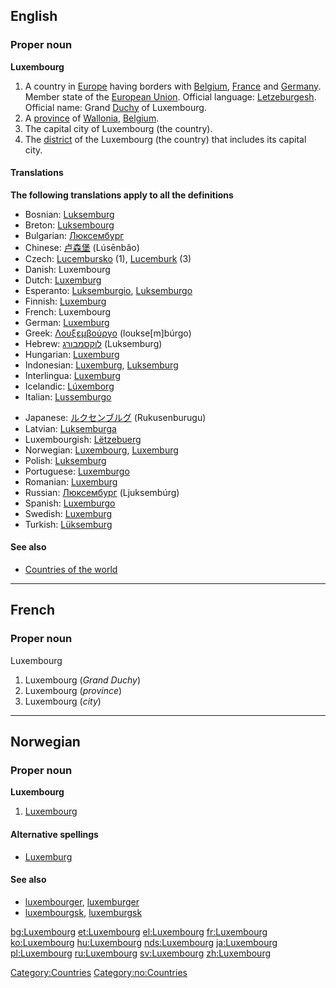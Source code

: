 {{wikipedia}}
==English==
===Proper noun===
'''Luxembourg'''

#A country in [[Europe]] having borders with [[Belgium]], [[France]] and [[Germany]]. Member state of the [[European Union]]. Official language: [[Letzeburgesh]]. Official name: Grand [[Duchy]] of Luxembourg.
#A [[province]] of [[Wallonia]], [[Belgium]].
#The capital city of Luxembourg (the country).
#The [[district]] of the Luxembourg (the country) that includes its capital city.

====Translations====
'''The following translations apply to all the definitions'''
{{top}}
*Bosnian: [[Luksemburg]] {{m}}
*Breton: [[Luksembourg]]
*Bulgarian: [[Люксембург]]
*Chinese: [[卢森堡]] (Lúsēnbǎo)
*Czech: [[Lucembursko]] (1), [[Lucemburk]] (3)
*Danish: Luxembourg
*Dutch: [[Luxemburg]] {{n}}
*Esperanto: [[Luksemburgio]], [[Luksemburgo]]
*Finnish: [[Luxemburg]]
*French: Luxembourg {{m}}
*German: [[Luxemburg]] {{n}}
*Greek: [[Λουξεμβούργο]] (loukse[m]búrgo) {{n}}
*Hebrew: [[לוקסמבורג]] (Luksemburg)
*Hungarian: [[Luxemburg]]
*Indonesian: [[Luxemburg]], [[Luksemburg]]
*Interlingua: [[Luxemburg]]
*Icelandic: [[Lúxemborg]]
*Italian: [[Lussemburgo]]
{{mid}}
*Japanese: [[ルクセンブルグ]] (Rukusenburugu)
*Latvian: [[Luksemburga]] {{f}}
*Luxembourgish: [[Lëtzebuerg]]
*Norwegian: [[#Norwegian|Luxembourg]], [[Luxemburg]]
*Polish: [[Luksemburg]]
*Portuguese: [[Luxemburgo]]
*Romanian: [[Luxemburg]] {{n}}
*Russian: [[Люксембург]] (Ljuksembúrg)
*Spanish: [[Luxemburgo]]
*Swedish: [[Luxemburg]]
*Turkish: [[Lüksemburg]]
{{bottom}}
[[Category:Countries]]

====See also====
*[[Countries of the world]]


----

==French==
===Proper noun===
Luxembourg {{m}}

#Luxembourg (''Grand Duchy'')
#Luxembourg (''province'')
#Luxembourg (''city'')


----
==Norwegian==
===Proper noun===
[[Category:no:Countries]]
'''Luxembourg'''
#[[#English|Luxembourg]]
====Alternative spellings====
*[[Luxemburg]]
====See also====
*[[luxembourger]], [[luxemburger]]
*[[luxembourgsk]], [[luxemburgsk]]

[[bg:Luxembourg]]
[[et:Luxembourg]]
[[el:Luxembourg]]
[[fr:Luxembourg]]
[[ko:Luxembourg]]
[[hu:Luxembourg]]
[[nds:Luxembourg]]
[[ja:Luxembourg]]
[[pl:Luxembourg]]
[[ru:Luxembourg]]
[[sv:Luxembourg]]
[[zh:Luxembourg]]